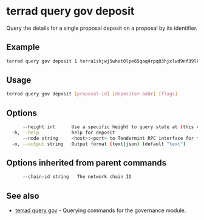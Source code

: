 # terrad query gov deposit

Query the details for a single proposal deposit on a proposal by its identifier.

## Example

```sh Terrad
terrad query gov deposit 1 terra1skjwj5whet0lpe65qaq4rpq03hjxlwd9nf39lk
```

## Usage

```sh Terrad
terrad query gov deposit [proposal-id] [depositer-addr] [flags]
```

## Options

```sh Terrad
      --height int      Use a specific height to query state at (this can error if the node is pruning state)
  -h, --help            help for deposit
      --node string     <host>:<port> to Tendermint RPC interface for this chain (default "tcp://localhost:26657")
  -o, --output string   Output format (text|json) (default "text")
```

## Options inherited from parent commands

```sh Terrad
      --chain-id string   The network chain ID
```

## See also

* [terrad query gov](./terrad_query_gov.mdx)	 - Querying commands for the governance module.


